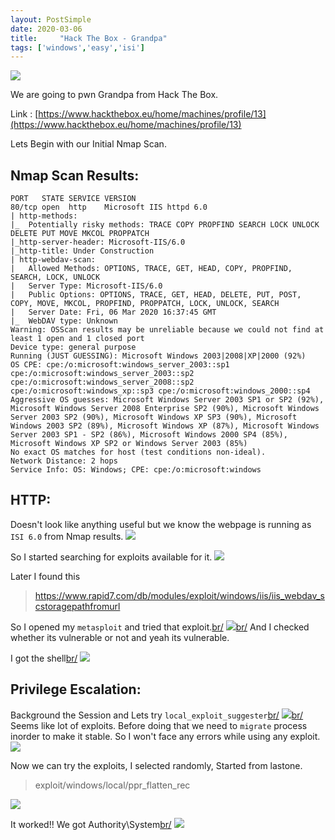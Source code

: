 ```yaml
---
layout: PostSimple
date: 2020-03-06
title:     "Hack The Box - Grandpa"
tags: ['windows','easy','isi']
---
```


![](https://raw.githubusercontent.com/ghostbyt3/ghostbyt3.github.io/master/public/static/images/htb-grandpa/1.png)

We are going to pwn Grandpa from Hack The Box.

Link : [https://www.hackthebox.eu/home/machines/profile/13](https://www.hackthebox.eu/home/machines/profile/13)


Lets Begin with our Initial Nmap Scan.

## Nmap Scan Results:

```
PORT   STATE SERVICE VERSION
80/tcp open  http    Microsoft IIS httpd 6.0
| http-methods: 
|_  Potentially risky methods: TRACE COPY PROPFIND SEARCH LOCK UNLOCK DELETE PUT MOVE MKCOL PROPPATCH
|_http-server-header: Microsoft-IIS/6.0
|_http-title: Under Construction
| http-webdav-scan: 
|   Allowed Methods: OPTIONS, TRACE, GET, HEAD, COPY, PROPFIND, SEARCH, LOCK, UNLOCK
|   Server Type: Microsoft-IIS/6.0
|   Public Options: OPTIONS, TRACE, GET, HEAD, DELETE, PUT, POST, COPY, MOVE, MKCOL, PROPFIND, PROPPATCH, LOCK, UNLOCK, SEARCH
|   Server Date: Fri, 06 Mar 2020 16:37:45 GMT
|_  WebDAV type: Unknown
Warning: OSScan results may be unreliable because we could not find at least 1 open and 1 closed port
Device type: general purpose
Running (JUST GUESSING): Microsoft Windows 2003|2008|XP|2000 (92%)
OS CPE: cpe:/o:microsoft:windows_server_2003::sp1 cpe:/o:microsoft:windows_server_2003::sp2 cpe:/o:microsoft:windows_server_2008::sp2 cpe:/o:microsoft:windows_xp::sp3 cpe:/o:microsoft:windows_2000::sp4
Aggressive OS guesses: Microsoft Windows Server 2003 SP1 or SP2 (92%), Microsoft Windows Server 2008 Enterprise SP2 (90%), Microsoft Windows Server 2003 SP2 (90%), Microsoft Windows XP SP3 (90%), Microsoft Windows 2003 SP2 (89%), Microsoft Windows XP (87%), Microsoft Windows Server 2003 SP1 - SP2 (86%), Microsoft Windows 2000 SP4 (85%), Microsoft Windows XP SP2 or Windows Server 2003 (85%)
No exact OS matches for host (test conditions non-ideal).
Network Distance: 2 hops
Service Info: OS: Windows; CPE: cpe:/o:microsoft:windows
```

## HTTP:

Doesn't look like anything useful but we know the webpage is running as ``ISI 6.0`` from Nmap results.
![](https://raw.githubusercontent.com/ghostbyt3/ghostbyt3.github.io/master/public/static/images/htb-grandpa/2.png)

So I started searching for exploits available for it. 
![](https://raw.githubusercontent.com/ghostbyt3/ghostbyt3.github.io/master/public/static/images/htb-grandpa/3.png)

Later I found this 

> https://www.rapid7.com/db/modules/exploit/windows/iis/iis_webdav_scstoragepathfromurl

So I opened my ``metasploit`` and tried that exploit.[br/](br/)
![](https://raw.githubusercontent.com/ghostbyt3/ghostbyt3.github.io/master/public/static/images/htb-grandpa/4.png)[br/](br/)
And I checked whether its vulnerable or not and yeah its vulnerable.

I got the shell[br/](br/)
![](https://raw.githubusercontent.com/ghostbyt3/ghostbyt3.github.io/master/public/static/images/htb-grandpa/5.png)

## Privilege Escalation:

Background the Session and Lets try ``local_exploit_suggester``[br/](br/)
![](https://raw.githubusercontent.com/ghostbyt3/ghostbyt3.github.io/master/public/static/images/htb-grandpa/6.png)[br/](br/)
Seems like lot of exploits. Before doing that we need to ``migrate`` process inorder to make it stable. So I won't face any errors while using any exploit.
![](https://raw.githubusercontent.com/ghostbyt3/ghostbyt3.github.io/master/public/static/images/htb-grandpa/7.png)

Now we can try the exploits, I selected randomly, Started from lastone.

> exploit/windows/local/ppr_flatten_rec

![](https://raw.githubusercontent.com/ghostbyt3/ghostbyt3.github.io/master/public/static/images/htb-grandpa/8.png)

It worked!! We got Authority\System[br/](br/)
![](https://raw.githubusercontent.com/ghostbyt3/ghostbyt3.github.io/master/public/static/images/htb-grandpa/9.png)